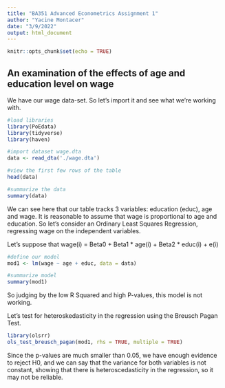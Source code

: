 ```yaml
---
title: "BA351 Advanced Econometrics Assignment 1"
author: "Yacine Montacer"
date: "3/9/2022"
output: html_document
---
```


```r
knitr::opts_chunk$set(echo = TRUE)
```

## An examination of the effects of age and education level on wage

We have our wage data-set. So let's import it and see what we're working with.

```r
#load libraries 
library(PoEdata)
library(tidyverse)
library(haven)

#import dataset wage.dta
data <- read_dta('./wage.dta')

#view the first few rows of the table 
head(data)

#summarize the data
summary(data)
```

We can see here that our table tracks 3 variables: education (educ), age and wage. It is reasonable to assume that wage is proportional to age and education. So let's consider an Ordinary Least Squares Regression, regressing wage on the independent variables.

Let's suppose that wage(i) = Beta0 + Beta1 * age(i) + Beta2 * educ(i) + e(i)

```r
#define our model 
mod1 <- lm(wage ~ age + educ, data = data)

#summarize model
summary(mod1)
```

So judging by the low R Squared and high P-values, this model is not working. 

Let's test for heteroskedasticity in the regression using the Breusch Pagan Test.

```r
library(olsrr)
ols_test_breusch_pagan(mod1, rhs = TRUE, multiple = TRUE)
```

Since the p-values are much smaller than 0.05, we have enough evidence to reject H0, and we can say that the variance for both variables is not constant, showing that there is heteroscedasticity in the regression, so it may not be reliable. 